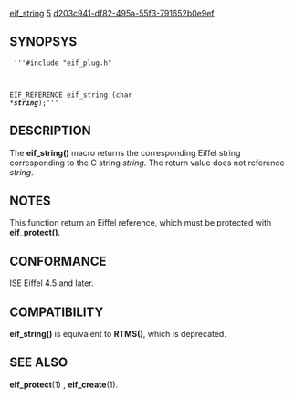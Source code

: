 [[Property:title|eif_string]]
[[Property:weight|5]]
[[Property:uuid|d203c941-df82-495a-55f3-791652b0e9ef]]
==SYNOPSYS==
<code>
'''#include "eif_plug.h"

EIF_REFERENCE eif_string (char *''' ''string''''');'''</code>

==DESCRIPTION==
The '''eif_string()''' macro returns the corresponding Eiffel string corresponding to the C string ''string''. 
The return value does not reference ''string''. 

==NOTES==
This function return an Eiffel reference, which must be protected with '''eif_protect()'''. 
==CONFORMANCE==
ISE Eiffel 4.5 and later. 
==COMPATIBILITY==
'''eif_string()''' is equivalent to '''RTMS()''', which is deprecated. 
==SEE ALSO==
'''eif_protect'''(1) , '''eif_create'''(1). 




